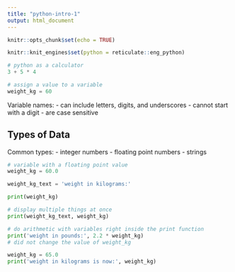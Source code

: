 ```yaml
---
title: "python-intro-1"
output: html_document
---
```


```r
knitr::opts_chunk$set(echo = TRUE)
```

```r
knitr::knit_engines$set(python = reticulate::eng_python)
```

```python
# python as a calculator
3 + 5 * 4
```

```python
# assign a value to a variable
weight_kg = 60
```

Variable names:
- can include letters, digits, and underscores
- cannot start with a digit
- are case sensitive

## Types of Data
Common types:
- integer numbers
- floating point numbers
- strings

```python
# variable with a floating point value
weight_kg = 60.0
```

```python
weight_kg_text = 'weight in kilograms:'
```

```python
print(weight_kg)
```

```python
# display multiple things at once
print(weight_kg_text, weight_kg)
```

```python
# do arithmetic with variables right inside the print function
print('weight in pounds:', 2.2 * weight_kg)
# did not change the value of weight_kg
```

```python
weight_kg = 65.0
print('weight in kilograms is now:', weight_kg)
```

```python

```


```python

```

```python

```

```python

```

```python

```

```python

```


